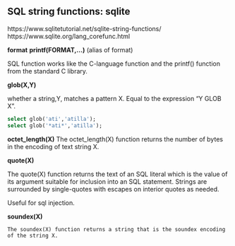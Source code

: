## SQL string functions: sqlite

https://www.sqlitetutorial.net/sqlite-string-functions/
https://www.sqlite.org/lang_corefunc.html


**format**
**printf(FORMAT,...)** (alias of format)


SQL function works like the  C-language function and the printf() function from the standard C library.

**glob(X,Y)**

whether a string,Y, matches a pattern X.
Equal to the expression "Y GLOB X".


``` sql
select glob('ati','atilla'); 
select glob('*ati*','atilla');
```


**octet_length(X)**
The octet_length(X) function returns the number of bytes in the encoding of text string X. 

**quote(X)**

The quote(X) function returns the text of an SQL literal which is the value of its argument suitable for inclusion into an SQL statement. Strings are surrounded by single-quotes with escapes on interior quotes as needed. 

Useful for sql injection.

**soundex(X)**

    The soundex(X) function returns a string that is the soundex encoding of the string X.